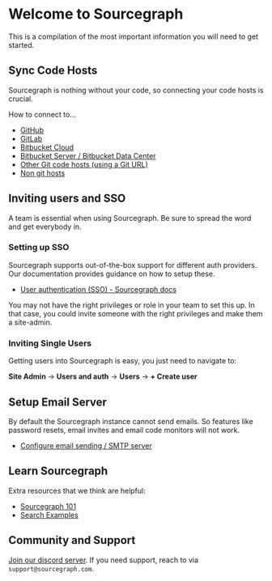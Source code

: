 # Welcome to Sourcegraph

This is a compilation of the most important information you will need to get started.

## Sync Code Hosts

Sourcegraph is nothing without your code, so connecting your code hosts is crucial.

How to connect to…

- [GitHub](https://docs.sourcegraph.com/admin/external_service/github)
- [GitLab](https://docs.sourcegraph.com/admin/external_service/gitlab)
- [Bitbucket Cloud](https://docs.sourcegraph.com/admin/external_service/bitbucket_cloud)
- [Bitbucket Server / Bitbucket Data Center](https://docs.sourcegraph.com/admin/external_service/bitbucket_server)
- [Other Git code hosts (using a Git URL)](https://docs.sourcegraph.com/admin/external_service/other)
- [Non git hosts](https://docs.sourcegraph.com/admin/external_service)

## Inviting users and SSO

A team is essential when using Sourcegraph. Be sure to spread the word and get everybody in.

### Setting up SSO

Sourcegraph supports out-of-the-box support for different auth providers. Our documentation provides guidance on how to setup these.

- [User authentication (SSO) - Sourcegraph docs](https://docs.sourcegraph.com/admin/auth)

You may not have the right privileges or role in your team to set this up. In that case, you could invite someone with the right privileges and make them a site-admin.

### Inviting Single Users

Getting users into Sourcegraph is easy, you just need to navigate to:

**Site Admin** → **Users and auth** → **Users** → **+ Create user**

## Setup Email Server

By default the Sourcegraph instance cannot send emails. So features like password resets, email invites and email code monitors will not work.

- [Configure email sending / SMTP server](https://docs.sourcegraph.com/admin/config/email)

## Learn Sourcegraph

Extra resources that we think are helpful:

- [Sourcegraph 101](https://docs.sourcegraph.com/getting-started)
- [Search Examples](/code-search/examples)

## Community and Support

[Join our discord server](https://srcgr.ph/discord-cloud-onboarding). If you need support, reach to via `support@sourcegraph.com`.
